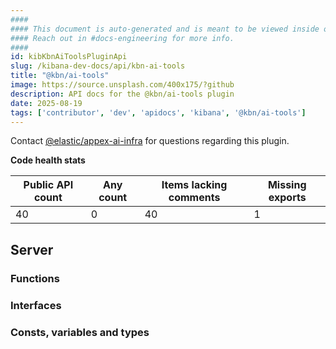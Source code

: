 ```yaml
---
####
#### This document is auto-generated and is meant to be viewed inside our experimental, new docs system.
#### Reach out in #docs-engineering for more info.
####
id: kibKbnAiToolsPluginApi
slug: /kibana-dev-docs/api/kbn-ai-tools
title: "@kbn/ai-tools"
image: https://source.unsplash.com/400x175/?github
description: API docs for the @kbn/ai-tools plugin
date: 2025-08-19
tags: ['contributor', 'dev', 'apidocs', 'kibana', '@kbn/ai-tools']
---
```




Contact [@elastic/appex-ai-infra](https://github.com/orgs/elastic/teams/appex-ai-infra) for questions regarding this plugin.

**Code health stats**

| Public API count  | Any count | Items lacking comments | Missing exports |
|-------------------|-----------|------------------------|-----------------|
| 40 | 0 | 40 | 1 |

## Server

### Functions
<DocDefinitionList data={kbnAiToolsObj.server.functions}/>

### Interfaces
<DocDefinitionList data={kbnAiToolsObj.server.interfaces}/>

### Consts, variables and types
<DocDefinitionList data={kbnAiToolsObj.server.misc}/>


